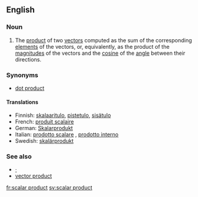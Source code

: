 ==English==
{{wikipedia}}

===Noun===
{{en-noun|sg=[[scalar]] [[product]]}}

# {{vector}} The [[product]] of two [[vector]]s computed as the sum of the corresponding [[element]]s of the vectors, or, equivalently, as the product of the [[magnitude]]s of the vectors and the [[cosine]] of the [[angle]] between their directions.

===Synonyms===
*[[dot product]]

====Translations====
{{rfc-level|Translations at L4+ not in L3 POS section (AutoFormat would have corrected level of Synonyms)}}
*Finnish: [[skalaaritulo]], [[pistetulo]], [[sisätulo]]
*French: [[produit scalaire]] {{m}}
*German: [[Skalarprodukt]] {{n}}
*Italian: [[prodotto scalare]] {{m}}, [[prodotto interno]] {{m}}
*Swedish: [[skalärprodukt]] {{c}}

===See also===
*[[·]]
*[[vector product]]

[[fr:scalar product]]
[[sv:scalar product]]